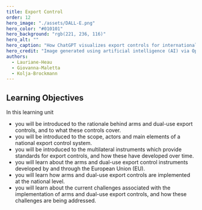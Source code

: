 ```yaml
---
title: Export Control
order: 12
hero_image: "./assets/DALL-E.png"
hero_color: "#010101"
hero_background: "rgb(221, 236, 116)"
hero_alt: ""
hero_caption: "How ChatGPT visualizes export controls for international security"
hero_credit: "Image generated using artificial intelligence (AI) via OpenAI’s DALL·E tool" intro: 'This learning unit will present the history of the development of the European arms control architecture, outline its main components and discuss its gradual unravelling, addressing conventional and nuclear dimensions. It will also examine the role of the European Union. Lastly, it will discuss the factors which may lead to a return of arms control.'
authors:
  - Lauriane-Heau
  - Giovanna-Maletta
  - Kolja-Brockmann
---
```


## Learning Objectives

In this learning unit
- you will be introduced to the rationale behind arms and dual-use export controls, and to what these controls cover.
- you will be introduced to the scope, actors and main elements of a national export control system.
- you will be introduced to the multilateral instruments which provide standards for export controls, and how these have developed over time.
- you will learn about the arms and dual-use export control instruments developed by and through the European Union (EU).
- you will learn how arms and dual-use export controls are implemented at the national level.
- you will learn about the current challenges associated with the implementation of arms and dual-use export controls, and how these challenges are being addressed.
